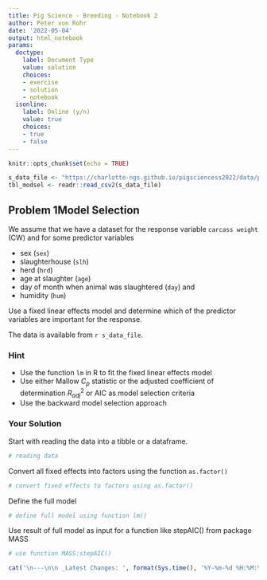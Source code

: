```yaml
---
title: Pig Science - Breeding - Notebook 2
author: Peter von Rohr
date: '2022-05-04'
output: html_notebook
params:
  doctype:
    label: Document Type
    value: solution
    choices:
    - exercise
    - solution
    - notebook
  isonline:
    label: Online (y/n)
    value: true
    choices:
    - true
    - false
---
```




```r
knitr::opts_chunk$set(echo = TRUE)
```

```r
s_data_file <- "https://charlotte-ngs.github.io/pigsciencess2022/data/psb_model_sel_ex02.csv"
tbl_modsel <- readr::read_csv2(s_data_file)
```


## Problem 1Model Selection
We assume that we have a dataset for the response variable `carcass weight` (CW) and for some predictor variables

* sex (`sex`)
* slaughterhouse (`slh`)
* herd (`hrd`)
* age at slaughter (`age`)
* day of month when animal was slaughtered (`day`) and
* humidity (`hum`)

Use a fixed linear effects model and determine which of the predictor variables are important for the response. 

The data is available from `r s_data_file`. 


### Hint
* Use the function `lm` in R to fit the fixed linear effects model
* Use either Mallow $C_p$ statistic or the adjusted coefficient of determination $R_{adj}^2$ or AIC as model selection criteria
* Use the backward model selection approach


### Your Solution
Start with reading the data into a tibble or a dataframe.

```r
# reading data

```

Convert all fixed effects into factors using the function `as.factor()`

```r
# convert fixed effects to factors using as.factor()

```

Define the full model 

```r
# define full model using function lm()

```

Use result of full model as input for a function like stepAIC() from package MASS

```r
# use function MASS:stepAIC()

```







```r
cat('\n---\n\n _Latest Changes: ', format(Sys.time(), '%Y-%m-%d %H:%M:%S'), ' (', Sys.info()['user'], ')_\n', sep = '')
```
 
